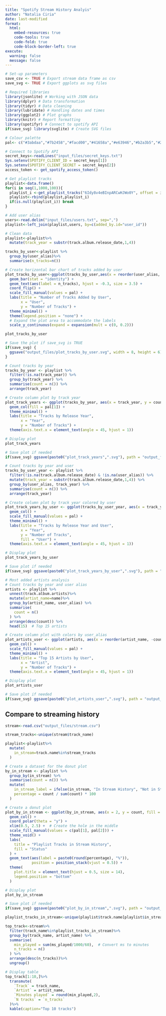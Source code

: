 ```yaml
---
title: "Spotify Stream History Analyis"
author: "Natalia Ciria"
date: last-modified
format:
  html:
    embed-resources: true
    code-tools: true
    code-fold: true
    code-block-border-left: true
execute:
  warning: false
  message: false
---
```



```r
# Set-up parameters
save_csv <- TRUE # Export stream data frame as csv
save_svg <- TRUE # Export ggplots as svg files

# Required libraries
library(jsonlite) # Working with JSON data
library(dplyr) # Data transformation
library(tidyr) # Data cleaning
library(lubridate) # Handling dates and times
library(ggplot2) # Plot graphs
library(knitr) # Report formatting
library(spotifyr) # Connect to spotify API
if(save_svg) library(svglite) # Create SVG files

# Colour palette
pal<- c("#3abdaa","#7b2458","#facd00","#41658a","#e63946","#b2a3b5","#264653")
```


```r
# Connect to Spotify API
secret_keys<-readLines("input_files/secret_keys.txt")
Sys.setenv(SPOTIFY_CLIENT_ID = secret_keys[1])
Sys.setenv(SPOTIFY_CLIENT_SECRET = secret_keys[2])
access_token <- get_spotify_access_token()
```

```r
# Get playlist tracks
playlist<-data.frame()
for(i in seq(1,1000,100)){
  playlist_i <-get_playlist_tracks("6Idy8v4eBInpARCwHJWo0Y", offset = i)
  playlist<-rbind(playlist,playlist_i)
  if(is.null(playlist_i)) break
}
```

```r
# Add user alias
users<-read.delim("input_files/users.txt", sep=",")
playlist<-left_join(playlist,users, by=c(added_by.id="user_id"))
```

```r
# Clean data
playlist<-playlist%>%
  mutate(track_year = substr(track.album.release_date,1,4))
```



```r
tracks_by_user<-playlist %>% 
  group_by(user_alias)%>%
  summarise(n_tracks=n())

# Create horizontal bar chart of tracks added by user
plot_tracks_by_user<-ggplot(tracks_by_user,aes(x = reorder(user_alias, n_tracks), y = n_tracks, fill = user_alias)) +
  geom_bar(stat = "identity") +
  geom_text(aes(label = n_tracks), hjust = -0.3, size = 3.5) +
  coord_flip() +
  scale_fill_manual(values = pal) +
  labs(title = "Number of Tracks Added by User",
       x = "User",
       y = "Number of Tracks") +
  theme_minimal() +
  theme(legend.position = "none") +
  # Expand the plot area to accommodate the labels
  scale_y_continuous(expand = expansion(mult = c(0, 0.2)))

plot_tracks_by_user

# Save the plot if save_svg is TRUE
if(save_svg) {
  ggsave("output_files/plot_tracks_by_user.svg", width = 8, height = 6)
}
```
```r
# Count tracks by year
tracks_by_year <- playlist %>%
  filter(!is.na(track_year)) %>%
  group_by(track_year) %>%
  summarise(count = n()) %>%
  arrange(track_year)

# Create column plot by track year
plot_track_years <- ggplot(tracks_by_year, aes(x = track_year, y = count)) +
  geom_col(fill = pal[1]) +
  theme_minimal() +
  labs(title = "Tracks by Release Year",
       x = "Year",
       y = "Number of Tracks") +
  theme(axis.text.x = element_text(angle = 45, hjust = 1))

# Display plot
plot_track_years

# Save plot if needed
if(save_svg) ggsave(paste0("plot_track_years",".svg"), path = "output_files/")
```
```r
# Count tracks by year and user
tracks_by_user_year <- playlist %>%
  filter(!is.na(track.album.release_date) & !is.na(user_alias)) %>%
  mutate(track_year = substr(track.album.release_date,1,4)) %>%
  group_by(user_alias, track_year) %>%
  summarise(count = n()) %>%
  arrange(track_year)

# Create column plot by track year colored by user
plot_track_years_by_user <- ggplot(tracks_by_user_year, aes(x = track_year, y = count, fill = user_alias)) +
  geom_col() +
  scale_fill_manual(values = pal) +
  theme_minimal() +
  labs(title = "Tracks by Release Year and User",
       x = "Year",
       y = "Number of Tracks",
       fill = "User") +
  theme(axis.text.x = element_text(angle = 45, hjust = 1))

# Display plot
plot_track_years_by_user

# Save plot if needed
if(save_svg) ggsave(paste0("plot_track_years_by_user",".svg"), path = "output_files/")
```

```r
# Most added artists analysis
# Count tracks by year and user alias
artists <- playlist %>%
  unnest(track.album.artists)%>%
  mutate(artist_name=name)%>%
  group_by(artist_name, user_alias) %>%
  summarise(
    count = n()
  ) %>%
  arrange(desc(count)) %>%
  head(15)  # Top 15 artists

# Create column plot with colors by user_alias
plot_artists_user <- ggplot(artists, aes(x = reorder(artist_name, -count), y = count, fill = user_alias)) +
  geom_col() +
  scale_fill_manual(values = pal) +
  theme_minimal() +
  labs(title = "Top 15 Artists by User",
       x = "Artist",
       y = "Number of Tracks") +
  theme(axis.text.x = element_text(angle = 45, hjust = 1))

# Display plot
plot_artists_user

# Save plot if needed
if(save_svg) ggsave(paste0("plot_artists_user",".svg"), path = "output_files/")
```

## Compare to streaming history

```r
stream<-read.csv("output_files/stream.csv")

stream_tracks<-unique(stream$track_name)
```

```r
playlist<-playlist%>%
  mutate(
    in_stream=track.name%in%stream_tracks
  )

# Create a dataset for the donut plot
by_in_stream <- playlist %>%
  group_by(in_stream) %>%
  summarise(count = n()) %>%
  mutate(
    in_stream_label = ifelse(in_stream, "In Stream History", "Not in Stream History"),
    percentage = count / sum(count) * 100
  )

# Create a donut plot
plot_by_in_stream <- ggplot(by_in_stream, aes(x = 2, y = count, fill = in_stream_label)) +
  geom_col() +
  coord_polar(theta = "y") +
  xlim(0.5, 2.5) +  # Create the hole in the middle
  scale_fill_manual(values = c(pal[1], pal[2])) +
  theme_void() +
  labs(
    title = "Playlist Tracks in Stream History",
    fill = "Status"
  ) +
  geom_text(aes(label = paste0(round(percentage), "%")), 
            position = position_stack(vjust = 0.5)) +
  theme(
    plot.title = element_text(hjust = 0.5, size = 14),
    legend.position = "bottom"
  )

# Display plot
plot_by_in_stream

# Save plot if needed
if(save_svg) ggsave(paste0("plot_by_in_stream",".svg"), path = "output_files/")
```

```r
playlist_tracks_in_stream<-unique(playlist$track.name[playlist$in_stream])

top_track<-stream%>%
  filter(track_name%in%playlist_tracks_in_stream)%>%
  group_by(track_name, artist_name) %>%
  summarise(
    min_played = sum(ms_played/1000/60),  # Convert ms to minutes
    n_tracks = n()
  ) %>%
  arrange(desc(n_tracks))%>%
  ungroup()

# Display table
top_track[1:10,]%>%
  transmute(
    `Track` = track_name,
    `Artist` = artist_name,
    `Minutes played` = round(min_played,2),
    `N tracks` = `n_tracks`
  )%>%
  kable(caption="Top 10 tracks")
```

